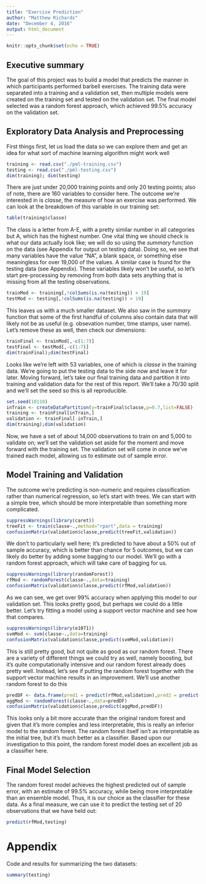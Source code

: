 ```yaml
---
title: "Exercise Prediction"
author: "Matthew Richards"
date: "December 4, 2016"
output: html_document
---
```


```r
knitr::opts_chunk$set(echo = TRUE)
```


## Executive summary

The goal of this project was to build a model that predicts the manner in which participants performed barbell exercises. The training data were separated into a training and a validation set, then multiple models were created on the training set and tested on the validation set. The final model selected was a random forest approach, which achieved 99.5% accuracy on the validation set.

## Exploratory Data Analysis and Preprocessing

First things first, let us load the data so we can explore them and get an idea for what sort of machine learning algorithm might work well

```r
training <- read.csv("./pml-training.csv")
testing <- read.csv("./pml-testing.csv")
dim(training); dim(testing)
```

There are just under 20,000 training points and only 20 testing points; also of note, there are 160 variables to consider here. The outcome we're interested in is *classe*, the measure of how an exercise was performed. We can look at the breakdown of this variable in our training set:

```r
table(training$classe)
```

The class is a letter from A-E, with a pretty similar number in all categories but A, which has the highest number. One vital thing we should check is what our data actually look like; we will do so using the *summary* function on the data (see Appendix for output on testing data). Doing so, we see that many variables have the value "NA", a blank space, or something else meaningless for over 19,000 of the values. A similar case is found for the testing data (see Appendix). These variables likely won't be useful, so let's start pre-processing by removing from both data sets anything that is missing from all the testing observations. 

```r
trainMod <- training[,!colSums(is.na(testing)) > 19]
testMod <- testing[,!colSums(is.na(testing)) > 19]
```

This leaves us with a much smaller dataset. We also saw in the *summary* function that some of the first handful of columns also contain data that will likely not be as useful (e.g. obsevation number, time stamps, user name). Let's remove these as well, then check our dimensions:

```r
trainFinal <- trainMod[,-c(1:7)]
testFinal <- testMod[,-c(1:7)]
dim(trainFinal);dim(testFinal)
```

Looks like we're left with 53 variables, one of which is *classe* in the training data. We're going to put the testing data to the side now and leave it for later. Moving forward, let's take our final training data and partition it into training and validation data for the rest of this report. We'll take a 70/30 split and we'll set the seed so this is all reproducible. 

```r
set.seed(10110)
inTrain <- createDataPartition(y=trainFinal$classe,p=0.7,list=FALSE)
training <- trainFinal[inTrain,]
validation <- trainFinal[-inTrain,]
dim(training);dim(validation)
```

Now, we have a set of about 14,000 observations to train on and 5,000 to validate on; we'll set the validation set aside for the moment and move forward with the training set. The validation set will come in once we've trained each model, allowing us to estimate out of sample error. 

## Model Training and Validation

The outcome we're predicting is non-numeric and requires classification rather than numerical regression, so let's start with trees. We can start with a simple tree, which should be more interpretable than something more complicated. 

``` r
suppressWarnings(library(caret))
treeFit <- train(classe~.,method="rpart",data = training)
confusionMatrix(validation$classe,predict(treeFit,validation))
```

We don't to particularly well here; it's predicted to have about a 50% out of sample accuracy, which is better than chance for 5 outcomes, but we can likely do better by adding some bagging to our model. We'll go with a random forest approach, which will take care of bagging for us. 

```r
suppressWarnings(library(randomForest))
rfMod <- randomForest(classe~.,data=training)
confusionMatrix(validation$classe,predict(rfMod,validation))
```

As we can see, we get over 99% accuracy when applying this model to our validation set. This looks pretty good, but perhaps we could do a little better. Let's try fitting a model using a support vector machine and see how that compares. 

```r
suppressWarnings(library(e1071))
svmMod <- svm(classe~.,data=training)
confusionMatrix(validation$classe,predict(svmMod,validation))
```

This is still pretty good, but not quite as good as our random forest. There are a variety of different things we could try as well, namely boosting, but it's quite computationally intensive and our random forest already does pretty well. Instead, let's see if putting the random forest together with the support vector machine results in an improvement. We'll use another random forest to do this

```r
predDF <- data.frame(pred1 = predict(rfMod,validation),pred2 = predict(svmMod,validation),classe=validation$classe)
aggMod <- randomForest(classe~.,data=predDF)
confusionMatrix(validation$classe,predict(aggMod,predDF))
```

This looks only a bit more accurate than the original random forest and given that it's more complex and less interpretable, this is really an inferior model to the random forest. The random forest itself isn't as interpretable as the initial tree, but it's much better as a classifier. Based upon our investigation to this point, the random forest model does an excellent job as a classifier here. 


## Final Model Selection

The random forest model achieves the highest predicted out of sample error, with an estimate of 99.5% accuracy, while being more interpretable than an ensemble model. Thus, it is our choice as the classifier for these data. As a final measure, we can use it to predict the testing set of 20 observations that we have held out:

```r
predict(rfMod,testing)
```

\pagebreak

# Appendix

Code and results for summarizing the two datasets:

```r
summary(testing)
```